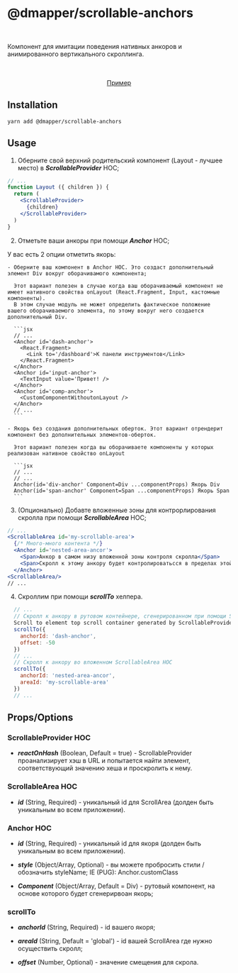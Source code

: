 # @dmapper/scrollable-anchors

<br />

Компонент для имитации поведения нативных анкоров и анимированного вертикального скроллинга.

<br />
<br />

<center>
  <a href='/scrollable-anchors-example#3'>Пример</a>
</center>

## Installation

```yarn add @dmapper/scrollable-anchors```

## Usage

1. Оберните свой верхний родительский компонент (Layout - лучшее место) в ***ScrollableProvider*** HOC;

  ```jsx
  // ...
  function Layout ({ children }) {
    return (
      <ScrollableProvider>
        {children}
      </ScrollableProvider>
    )
  }
  ```

2. Отметьте ваши анкоры при помощи ***Anchor*** HOC;

  У вас есть 2 опции отметить якорь:

    - Оберните ваш компонент в Anchor HOC. Это создаст дополнительный элемент Div вокруг оборачивамого компонента;

      Этот вариант полезен в случае когда ваш оборачиваемый компонент не имеет нативного свойства onLayout (React.Fragment, Input, кастомные компоненты).
      В этом случае модуль не может определить фактическое положение вашего оборачиваемого элемента, по этому вокруг него создается дополнительный Div.

      ```jsx
      // ...
      <Anchor id='dash-anchor'>
        <React.Fragment>
          <Link to='/dashboard'>К панели инструментов</Link>
        </React.Fragment>
      </Anchor>
      <Anchor id='input-anchor'>
        <TextInput value='Привет! />
      </Anchor>
      <Anchor id='comp-anchor'>
        <CustomComponentWithoutonLayout />
      </Anchor>
      // ...
      ```

    - Якорь без создания дополнительных оберток. Этот вариант отрендерит компонент без дополнительных элементов-оберток.
      
      Этот вариант полезен когда вы оборачиваете компоненты у которых реализован нативное свойство onLayout

      ```jsx
      // ...
      // ...
      Anchor(id='div-anchor' Component=Div ...componentProps) Якорь Div
      Anchor(id='span-anchor' Component=Span ...componentProps) Якорь Span
      ```

3. (Опционально) Добавте вложенные зоны для контрорлирования скролла при помощи ***ScrollableArea*** HOC;

  ```jsx
  // ...
  <ScrollableArea id='my-scrollable-area'>
    {/* Много-много контента */}
    <Anchor id='nested-area-ancor'>
      <Span>Анкор в самом низу вложенной зоны контроля скролла</Span>
      <Span>Скролл к этому анкору будет контролироватьсся в пределах этой зоны контроля скролла</Span>
    </Anchor>
  <ScrollableArea/>
  // ...
  ```

4. Скроллим при помощи ***scrollTo*** хелпера.

  ```js
    // ...
    // Скролл к анкору в рутовом контейнере, сгенерированном при помощи ScrollableProvider HOC
    Scroll to element top scroll container generated by ScrollableProvider HOC
    scrollTo({
      anchorId: 'dash-anchor',
      offset: -50
    })
    // ...
    // Скролл к анкору во вложенном ScrollableArea HOC
    scrollTo({
      anchorId: 'nested-area-ancor',
      areaId: 'my-scrollable-area'
    })
    // ...
  ```

## Props/Options

### ScrollableProvider HOC

* ***reactOnHash*** (Boolean, Default = true) -  ScrollableProvider проанализирует хэш в URL и попытается найти элемент, соответствующий значению хеша и проскролить к нему.

### ScrollableArea HOC

* ***id*** (String, Required) - уникальный id для ScrollArea (долден быть уникальным во всем приложении).

### Anchor HOC

* ***id*** (String, Required) - уникальный id для якоря (долден быть уникальным во всем приложении).

* ***style*** (Object/Array, Optional) - вы можете пробросить стили / обозначить styleName; IE (PUG): Anchor.customClass

* ***Component*** (Object/Array, Default = Div) - рутовый компонент, на основе которого будет сгенерирвоан якорь;

### scrollTo

* ***anchorId*** (String, Required) - id вашего якоря;

* ***areaId*** (String, Default = 'global') - id вашей ScrollArea где нужно осуществить скролл;

* ***offset*** (Number, Optional) - значение смещения для скрола.







